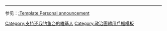 <includeonly>{{Personal announcement|content=強烈要求[[日本]]當局還我[[钓鱼台列屿主权问题|钓鱼台]]！！|backcolor=#FF0000|fontcolor=white}}
[[Category:支持还我钓鱼台的維基人]]</includeonly><noinclude>
----
参见：[[:Template:Personal announcement]]
[[Category:政治團體用戶框模板]]
</noinclude>